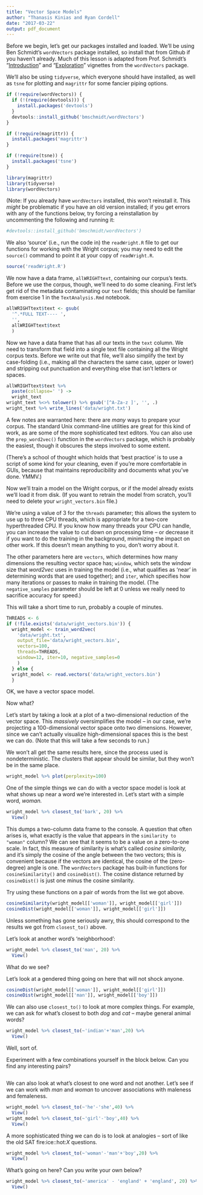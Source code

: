 ```yaml
---
title: "Vector Space Models"
author: "Thanasis Kinias and Ryan Cordell"
date: "2017-03-22"
output: pdf_document
---
```


Before we begin, let’s get our packages installed and loaded.  We’ll be using Ben Schmidt’s `wordVectors` package installed, so install that from Github if you haven’t already.  Much of this lesson is adapted from Prof. Schmidt’s “[Introduction](https://github.com/bmschmidt/wordVectors/blob/master/vignettes/introduction.Rmd)” and “[Exploration](https://github.com/bmschmidt/wordVectors/blob/master/vignettes/exploration.Rmd)” vignettes from the `wordVectors` package.

We’ll also be using `tidyverse`, which everyone should have installed, as well as
`tsne` for plotting and `magrittr` for some fancier piping options.

```r
if (!require(wordVectors)) {
  if (!(require(devtools))) {
    install.packages('devtools')
  }
  devtools::install_github('bmschmidt/wordVectors')
}

if (!require(magrittr)) {
  install.packages('magrittr')
}

if (!require(tsne)) {
  install.packages('tsne')
}

library(magrittr)
library(tidyverse)
library(wordVectors)
```

(Note:  If you already have `wordVectors` installed, this won’t reinstall it.  This _might_ be problematic if you have an old version installed; if you get errors with any of the functions below, try forcing a reinstallation by uncommenting the following and running it:

```r
#devtools::install_github('bmschmidt/wordVectors')
```

We also ‘source’ (i.e., run the code in) the `readWright.R` file to get our functions for working with the Wright corpus; you may need to edit the `source()` command to point it at your copy of `readWright.R`.

```r
source('readWright.R')
```

We now have a data frame, `allWRIGHTtext`, containing our corpus’s texts.  Before we use the corpus, though, we’ll need to do some cleaning.  First let’s get rid of the metadata contaminating our `text` fields; this should be familiar from exercise 1 in the `TextAnalysis.Rmd` notebook.

```r
allWRIGHTtext$text <- gsub(
  '^.*FULL TEXT---- ', 
  '', 
  allWRIGHTtext$text
  )
```

Now we have a data frame that has all our texts in the `text` column.  We need to transform that field into a single text file containing all the Wright corpus texts. Before we write out that file, we’ll also simplify the text by case-folding (i.e., making all the characters the same case, upper or lower) and stripping out punctuation and everything else that isn’t letters or spaces.

```r
allWRIGHTtext$text %>% 
  paste(collapse=' ') ->
  wright_text
wright_text %<>% tolower() %>% gsub('[^A-Za-z ]', '', .)
wright_text %>% write_lines('data/wright.txt')
```

A few notes are warranted here:  there are _many_ ways to prepare your corpus. The standard Unix command-line utilities are great for this kind of work, as are some of the more sophisticated text editors. You can also use the `prep_word2vec()` function in the `wordVectors` package, which is probably the easiest, though it obscures the steps involved to some extent.  

(There’s a school of thought which holds that ‘best practice’ is to use a script of some kind for your cleaning, even if you’re more comfortable in GUIs, because that maintains reproducibility and documents what you’ve done.  YMMV.)

Now we’ll train a model on the Wright corpus, or if the model already exists we’ll load it from disk.  (If you want to retrain the model from scratch, you’ll need to delete your `wright_vectors.bin` file.)

We’re using a value of 3 for the `threads` parameter; this allows the system to use up to three CPU threads, which is appropriate for a two-core hyperthreaded CPU.  If you know how many threads your CPU can handle, you can increase the value to cut down on processing time – or decrease it if you want to do the training in the background, minimizing the impact on other work.  If this doesn’t mean anything to you, don’t worry about it.

The other parameters here are `vectors`, which determines how many dimensions the resulting vector space has; `window`, which sets the window size that _word2vec_ uses in training the model (i.e., what qualifies as ‘near’ in determining words that are used together); and `iter`, which specifies how many iterations or passes to make in training the model. (The `negative_samples` parameter should be left at 0 unless we really need to sacrifice accuracy for speed.)

This will take a short time to run, probably a couple of minutes.

```r
THREADS <- 6
if (!file.exists('data/wright_vectors.bin')) {
  wright_model <- train_word2vec(
    'data/wright.txt',
    output_file='data/wright_vectors.bin',
    vectors=100,
    threads=THREADS,
    window=12, iter=10, negative_samples=0
    )
  } else {
  wright_model <- read.vectors('data/wright_vectors.bin')
  }
```

OK, we have a vector space model.

Now what?

Let’s start by taking a look at a plot of a two-dimensional reduction of the vector space.  This _massively_ oversimplifies the model – in our case, we’re projecting a 100-dimensional vector space onto two dimensions.  However, since we can’t actually visualize high-dimensional spaces this is the best we can do.  (Note that this will take a few seconds to run.)

We won’t all get the same results here, since the process used is nondeterministic.  The clusters that appear should be similar, but they won’t be in the same place.

```r
wright_model %>% plot(perplexity=100)
```

One of the simple things we can do with a vector space model is look at what shows up near a word we’re interested in.  Let’s start with a simple word, _woman._

```r
wright_model %>% closest_to('bark', 20) %>%
  View()
```

This dumps a two-column data frame to the console. A question that often arises is, what exactly is the value that appears in the `similarity to "woman"` column?  We can see that it seems to be a value on a zero-to-one scale.  In fact, this measure of similarity is what’s called _cosine similarity,_ and it’s simply the cosine of the angle between the two vectors; this is convenient because if the vectors are identical, the cosine of the (zero-degree) angle is one.  The `wordVectors` package has built-in functions for `cosineSimilarity()` and `cosineDist()`.  The cosine distance returned by `cosineDist()` is just one minus the cosine similarity.

Try using these functions on a pair of words from the list we got above.

```r
cosineSimilarity(wright_model[['woman']], wright_model[['girl']])
cosineDist(wright_model[['woman']], wright_model[['girl']])
```

Unless something has gone seriously awry, this should correspond to the results we got from `closest_to()` above.

Let’s look at another word’s ‘neighborhood’:

```r
wright_model %>% closest_to('man', 20) %>%
  View()
```

What do we see?

Let’s look at a gendered thing going on here that will not shock anyone.

```r
cosineDist(wright_model[['woman']], wright_model[['girl']])
cosineDist(wright_model[['man']], wright_model[['boy']])
```

We can also use `closest_to()` to look at more complex things.  For example, we can ask for what’s closest to both _dog_ and _cat_ – maybe general animal words?

```r
wright_model %>% closest_to(~'indian'+'man',20) %>%
  View()
```

Well, sort of.

Experiment with a few combinations yourself in the block below. Can you find any interesting pairs?

```r

```

We can also look at what’s closest to one word and not another.  Let’s see if we can work with _man_ and _woman_ to uncover associations with maleness and femaleness.

```r
wright_model %>% closest_to(~'he'-'she',40) %>%
  View()
wright_model %>% closest_to(~'girl'-'boy',40) %>%
  View()
```

A more sophisticated thing we can do is to look at analogies – sort of like the old SAT fire:ice::hot:_X_ questions.  

```r
wright_model %>% closest_to(~'woman'-'man'+'boy',20) %>%
  View()
```

What’s going on here? Can you write your own below?

```r
wright_model %>% closest_to(~'america' - 'england' + 'england', 20) %>%
  View()
```
